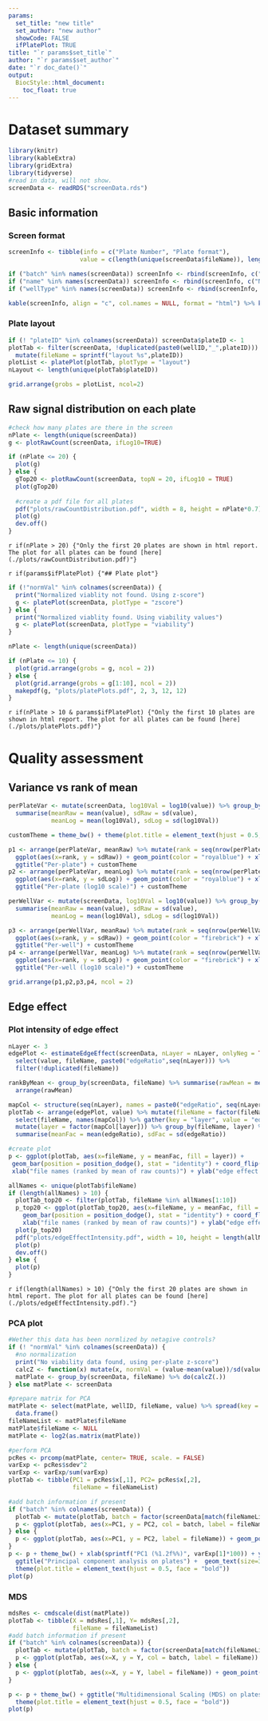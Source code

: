 ```yaml
---
params:
  set_title: "new title"
  set_author: "new author"
  showCode: FALSE
  ifPlatePlot: TRUE
title: "`r params$set_title`"
author: "`r params$set_author`"
date: "`r doc_date()`"
output:
  BiocStyle::html_document:
    toc_float: true
---
```


# Dataset summary

```r
library(knitr)
library(kableExtra)
library(gridExtra)
library(tidyverse)
#read in data, will not show.
screenData <- readRDS("screenData.rds")
```

## Basic information

### Screen format
```r
screenInfo <- tibble(info = c("Plate Number", "Plate format"), 
                    value = c(length(unique(screenData$fileName)), length(unique(screenData$wellID))))

if ("batch" %in% names(screenData)) screenInfo <- rbind(screenInfo, c("Batch number",length(unique(screenData$batch))))
if ("name" %in% names(screenData)) screenInfo <- rbind(screenInfo, c("Number of drugs/probs",length(unique(screenData$name))))
if ("wellType" %in% names(screenData)) screenInfo <- rbind(screenInfo, c("Well types",paste0(unique(screenData$wellType), collapse = ",")))

kable(screenInfo, align = "c", col.names = NULL, format = "html") %>% kable_styling()
```

### Plate layout

```r
if (! "plateID" %in% colnames(screenData)) screenData$plateID <- 1
plotTab <- filter(screenData, !duplicated(paste0(wellID,"_",plateID))) %>% 
  mutate(fileName = sprintf("layout %s",plateID))
plotList <- platePlot(plotTab, plotType = "layout")
nLayout <- length(unique(plotTab$plateID))
```


```r
grid.arrange(grobs = plotList, ncol=2)
```

## Raw signal distribution on each plate
```r
#check how many plates are there in the screen
nPlate <- length(unique(screenData))
g <- plotRawCount(screenData, ifLog10=TRUE)

if (nPlate <= 20) {
  plot(g)
} else {
  gTop20 <- plotRawCount(screenData, topN = 20, ifLog10 = TRUE)
  plot(gTop20)
  
  #create a pdf file for all plates
  pdf("plots/rawCountDistribution.pdf", width = 8, height = nPlate*0.7)
  plot(g)
  dev.off()
}
```
`r if(nPlate > 20) {"Only the first 20 plates are shown in html report. The plot for all plates can be found [here](./plots/rawCountDistribution.pdf)"}`


`r if(params$ifPlatePlot) {"## Plate plot"}`

```r
if (!"normVal" %in% colnames(screenData)) {
  print("Normalized viablity not found. Using z-score")
  g <- platePlot(screenData, plotType = "zscore")
} else {
  print("Normalized viablity found. Using viability values")
  g <- platePlot(screenData, plotType = "viability")
}

nPlate <- length(unique(screenData))
```

```r
if (nPlate <= 10) {
  plot(grid.arrange(grobs = g, ncol = 2))
} else {
  plot(grid.arrange(grobs = g[1:10], ncol = 2))
  makepdf(g, "plots/platePlots.pdf", 2, 3, 12, 12)
}
```
`r if(nPlate > 10 & params$ifPlatePlot) {"Only the first 10 plates are shown in html report. The plot for all plates can be found [here](./plots/platePlots.pdf)"}`


# Quality assessment

## Variance vs rank of mean

```r
perPlateVar <- mutate(screenData, log10Val = log10(value)) %>% group_by(fileName) %>%
  summarise(meanRaw = mean(value), sdRaw = sd(value),
            meanLog = mean(log10Val), sdLog = sd(log10Val))

customTheme = theme_bw() + theme(plot.title = element_text(hjust = 0.5, face = "bold"))

p1 <- arrange(perPlateVar, meanRaw) %>% mutate(rank = seq(nrow(perPlateVar))) %>%
  ggplot(aes(x=rank, y = sdRaw)) + geom_point(color = "royalblue") + xlab("rank (mean)") + ylab("standard deviation") +
  ggtitle("Per-plate") + customTheme
p2 <- arrange(perPlateVar, meanLog) %>% mutate(rank = seq(nrow(perPlateVar))) %>%
  ggplot(aes(x=rank, y = sdLog)) + geom_point(color = "royalblue") + xlab("rank (mean)") + ylab("standard deviation") +
  ggtitle("Per-plate (log10 scale)") + customTheme

perWellVar <- mutate(screenData, log10Val = log10(value)) %>% group_by(wellID) %>%
  summarise(meanRaw = mean(value), sdRaw = sd(value),
            meanLog = mean(log10Val), sdLog = sd(log10Val))

p3 <- arrange(perWellVar, meanRaw) %>% mutate(rank = seq(nrow(perWellVar))) %>%
  ggplot(aes(x=rank, y = sdRaw)) + geom_point(color = "firebrick") + xlab("rank (mean)") + ylab("standard deviation") +
  ggtitle("Per-well") + customTheme
p4 <- arrange(perWellVar, meanLog) %>% mutate(rank = seq(nrow(perWellVar))) %>%
  ggplot(aes(x=rank, y = sdLog)) + geom_point(color = "firebrick") + xlab("rank (mean)") + ylab("standard deviation") +
  ggtitle("Per-well (log10 scale)") + customTheme

grid.arrange(p1,p2,p3,p4, ncol = 2)
```

## Edge effect

### Plot intensity of edge effect
```r
nLayer <- 3
edgePlot <- estimateEdgeEffect(screenData, nLayer = nLayer, onlyNeg = TRUE) %>%
  select(value, fileName, paste0("edgeRatio",seq(nLayer))) %>%
  filter(!duplicated(fileName))

rankByMean <- group_by(screenData, fileName) %>% summarise(rawMean = mean(value)) %>%
  arrange(rawMean)

mapCol <- structure(seq(nLayer), names = paste0("edgeRatio", seq(nLayer)))
plotTab <- arrange(edgePlot, value) %>% mutate(fileName = factor(fileName, levels = rev(rankByMean$fileName))) %>%
  select(fileName, names(mapCol)) %>% gather(key = "layer", value = "edgeRatio", -fileName) %>% 
  mutate(layer = factor(mapCol[layer])) %>% group_by(fileName, layer) %>% 
  summarise(meanFac = mean(edgeRatio), sdFac = sd(edgeRatio)) 


```

```r
#create plot
p <- ggplot(plotTab, aes(x=fileName, y = meanFac, fill = layer)) +
 geom_bar(position = position_dodge(), stat = "identity") + coord_flip() + theme_bw() +
 xlab("file names (ranked by mean of raw counts)") + ylab("edge effect ratio") + scale_fill_brewer(palette = 1)

allNames <- unique(plotTab$fileName)
if (length(allNames) > 10) {
  plotTab_top20 <- filter(plotTab, fileName %in% allNames[1:10])
  p_top20 <- ggplot(plotTab_top20, aes(x=fileName, y = meanFac, fill = layer)) + 
    geom_bar(position = position_dodge(), stat = "identity") + coord_flip() + theme_bw() + 
    xlab("file names (ranked by mean of raw counts)") + ylab("edge effect ratio") + scale_fill_brewer(palette = 1)
  plot(p_top20)
  pdf("plots/edgeEffectIntensity.pdf", width = 10, height = length(allNames)*0.6)
  plot(p)
  dev.off()
} else {
  plot(p)
}
```
`r if(length(allNames) > 10) {"Only the first 20 plates are shown in html report. The plot for all plates can be found [here](./plots/edgeEffectIntensity.pdf)."}`


### PCA plot
```r
#Wether this data has been normlized by netagive controls?
if (! "normVal" %in% colnames(screenData)) {
  #no normalization 
  print("No viability data found, using per-plate z-score")
  calcZ <- function(x) mutate(x, normVal = (value-mean(value))/sd(value))
  matPlate <- group_by(screenData, fileName) %>% do(calcZ(.))
} else matPlate <- screenData

#prepare matrix for PCA
matPlate <- select(matPlate, wellID, fileName, value) %>% spread(key = wellID, value = value) %>% 
  data.frame()
fileNameList <- matPlate$fileName
matPlate$fileName <- NULL
matPlate <- log2(as.matrix(matPlate))

#perform PCA
pcRes <- prcomp(matPlate, center= TRUE, scale. = FALSE)
varExp <- pcRes$sdev^2
varExp <- varExp/sum(varExp)
plotTab <- tibble(PC1 = pcRes$x[,1], PC2= pcRes$x[,2],
                  fileName = fileNameList)

#add batch information if present
if ("batch" %in% colnames(screenData)) {
  plotTab <- mutate(plotTab, batch = factor(screenData[match(fileNameList, screenData$fileName),]$batch))
  p <- ggplot(plotTab, aes(x=PC1, y = PC2, col = batch, label = fileName)) + geom_point()
} else {
  p <- ggplot(plotTab, aes(x=PC1, y = PC2, label = fileName)) + geom_point(col = "royalblue")
}
p <- p + theme_bw() + xlab(sprintf("PC1 (%1.2f%%)", varExp[1]*100)) + ylab(sprintf("PC2 (%1.2f%%)", varExp[2]*100)) +
  ggtitle("Principal component analysis on plates") +  geom_text(size=3, nudge_y = -0.1) + 
  theme(plot.title = element_text(hjust = 0.5, face = "bold"))
plot(p)
```

### MDS
```r
mdsRes <- cmdscale(dist(matPlate))
plotTab <- tibble(X = mdsRes[,1], Y= mdsRes[,2],
                  fileName = fileNameList)
#add batch information if present
if ("batch" %in% colnames(screenData)) {
  plotTab <- mutate(plotTab, batch = factor(screenData[match(fileNameList, screenData$fileName),]$batch))
  p <- ggplot(plotTab, aes(x=X, y = Y, col = batch, label = fileName)) + geom_point()
} else {
  p <- ggplot(plotTab, aes(x=X, y = Y, label = fileName)) + geom_point(col = "royalblue")
}

p <- p + theme_bw() + ggtitle("Multidimensional Scaling (MDS) on plates") +  geom_text(size=3, nudge_y = -0.1) + 
  theme(plot.title = element_text(hjust = 0.5, face = "bold"))
plot(p)
```


